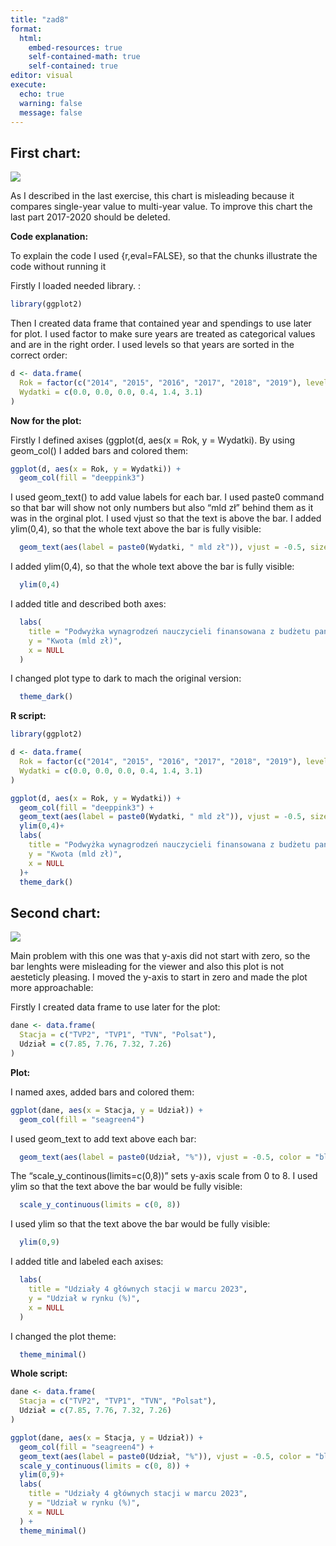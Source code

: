 ---
title: "zad8"
format: 
  html: 
    embed-resources: true
    self-contained-math: true
    self-contained: true
editor: visual
execute: 
  echo: true
  warning: false
  message: false
---

## First chart:

![](images/unnamed%20(1).jpg)

As I described in the last exercise, this chart is misleading because it compares single-year value to multi-year value. To improve this chart the last part 2017-2020 should be deleted.

**Code explanation:**

To explain the code I used {r,eval=FALSE}, so that the chunks illustrate the code without running it

Firstly I loaded needed library. :

```{r,eval=FALSE}
library(ggplot2)
```

Then I created data frame that contained year and spendings to use later for plot. I used factor to make sure years are treated as categorical values and are in the right order. I used levels so that years are sorted in the correct order:

```{r,eval=FALSE}
d <- data.frame(
  Rok = factor(c("2014", "2015", "2016", "2017", "2018", "2019"), levels = c("2014", "2015", "2016", "2017", "2018", "2019")),
  Wydatki = c(0.0, 0.0, 0.0, 0.4, 1.4, 3.1)
)
```

**Now for the plot:**

Firstly I defined axises (ggplot(d, aes(x = Rok, y = Wydatki). By using geom_col() I added bars and colored them:

```{r,eval=FALSE}
ggplot(d, aes(x = Rok, y = Wydatki)) +
  geom_col(fill = "deeppink3") 
```

I used geom_text() to add value labels for each bar. I used paste0 command so that bar will show not only numbers but also "mld zł " behind them as it was in the orginal plot. I used vjust so that the text is above the bar. I added ylim(0,4), so that the whole text above the bar is fully visible:

```{r,eval=FALSE}
  geom_text(aes(label = paste0(Wydatki, " mld zł")), vjust = -0.5, size = 5,color="white")
```

I added ylim(0,4), so that the whole text above the bar is fully visible:

```{r,eval=FALSE}
  ylim(0,4)
```

I added title and described both axes:

```{r,eval=FALSE}
  labs(
    title = "Podwyżka wynagrodzeń nauczycieli finansowana z budżetu państwa",
    y = "Kwota (mld zł)",
    x = NULL
  )
```

I changed plot type to dark to mach the original version:

```{r,eval=FALSE}
  theme_dark()
```

**R script:**

```{r}
library(ggplot2)

d <- data.frame(
  Rok = factor(c("2014", "2015", "2016", "2017", "2018", "2019"), levels = c("2014", "2015", "2016", "2017", "2018", "2019")),
  Wydatki = c(0.0, 0.0, 0.0, 0.4, 1.4, 3.1)
)

ggplot(d, aes(x = Rok, y = Wydatki)) +
  geom_col(fill = "deeppink3") +
  geom_text(aes(label = paste0(Wydatki, " mld zł")), vjust = -0.5, size = 5,color="white") +
  ylim(0,4)+
  labs(
    title = "Podwyżka wynagrodzeń nauczycieli finansowana z budżetu państwa",
    y = "Kwota (mld zł)",
    x = NULL
  )+
  theme_dark()


```

## Second chart:

![](images/unnamed%20(2).jpg)

Main problem with this one was that y-axis did not start with zero, so the bar lenghts were misleading for the viewer and also this plot is not aesteticly pleasing. I moved the y-axis to start in zero and made the plot more approachable:

Firstly I created data frame to use later for the plot:

```{r,eval=FALSE}
dane <- data.frame(
  Stacja = c("TVP2", "TVP1", "TVN", "Polsat"),
  Udział = c(7.85, 7.76, 7.32, 7.26)
)
```

**Plot:**

I named axes, added bars and colored them:

```{r,eval=FALSE}
ggplot(dane, aes(x = Stacja, y = Udział)) +
  geom_col(fill = "seagreen4") 
```

I used geom_text to add text above each bar:

```{r,eval=FALSE}
  geom_text(aes(label = paste0(Udział, "%")), vjust = -0.5, color = "black") 
```

The "scale_y_continous(limits=c(0,8))" sets y-axis scale from 0 to 8. I used ylim so that the text above the bar would be fully visible:

```{r,eval=FALSE}
  scale_y_continuous(limits = c(0, 8))
```

I used ylim so that the text above the bar would be fully visible:

```{r,eval=FALSE}
  ylim(0,9)
```

I added title and labeled each axises:

```{r,eval=FALSE}
  labs(
    title = "Udziały 4 głównych stacji w marcu 2023",
    y = "Udział w rynku (%)",
    x = NULL
  ) 
```

I changed the plot theme:

```{r,eval=FALSE}
  theme_minimal()
```

**Whole script:**

```{r}
dane <- data.frame(
  Stacja = c("TVP2", "TVP1", "TVN", "Polsat"),
  Udział = c(7.85, 7.76, 7.32, 7.26)
)

ggplot(dane, aes(x = Stacja, y = Udział)) +
  geom_col(fill = "seagreen4") +
  geom_text(aes(label = paste0(Udział, "%")), vjust = -0.5, color = "black") +
  scale_y_continuous(limits = c(0, 8)) +
  ylim(0,9)+
  labs(
    title = "Udziały 4 głównych stacji w marcu 2023",
    y = "Udział w rynku (%)",
    x = NULL
  ) +
  theme_minimal()

```
